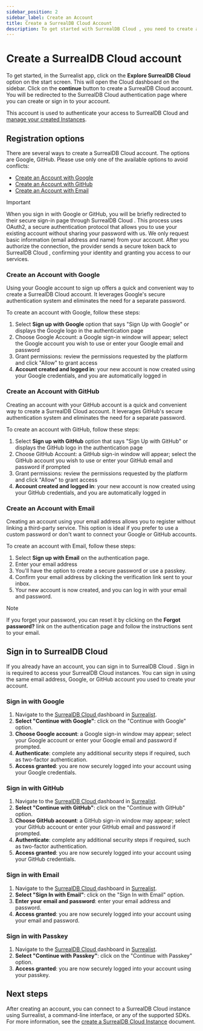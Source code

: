 ```yaml
---
sidebar_position: 2
sidebar_label: Create an Account
title: Create a SurrealDB Cloud Account 
description: To get started with SurrealDB Cloud , you need to create an account. You can use your email address, a passkey, Google, or GitHub to create an account.
---
```



# Create a SurrealDB Cloud account

To get started, in the Surrealist app, click on the **Explore SurrealDB Cloud** option on the start screen. This will open the Cloud dashboard on the sidebar. Click on the **continue** button to create a SurrealDB Cloud account. You will be redirected to the SurrealDB Cloud authentication page where you can create or sign in to your account.

This account is used to authenticate your access to SurrealDB Cloud and [manage your created Instances](/docs/cloud/getting-started/create-an-instance).



## Registration options

There are several ways to create a SurrealDB Cloud account. The options are Google, GitHub. Please use only one of the available options to avoid conflicts: 

- [Create an Account with Google](#create-an-account-with-google)
- [Create an Account with GitHub](#create-an-account-with-github)
- [Create an Account with Email](#create-an-account-with-email)

> [!IMPORTANT]
> When you sign in with Google or GitHub, you will be briefly redirected to their secure sign-in page through SurrealDB Cloud . This process uses OAuth2, a secure authentication protocol that allows you to use your existing account without sharing your password with us. We only request basic information (email address and name) from your account. After you authorize the connection, the provider sends a secure token back to SurrealDB Cloud , confirming your identity and granting you access to our services.

### Create an Account with Google

Using your Google account to sign up offers a quick and convenient way to create a SurrealDB Cloud account. It leverages Google's secure authentication system and eliminates the need for a separate password. 


To create an account with Google, follow these steps:

1. Select **Sign up with Google** option that says "Sign Up with Google" or displays the Google logo in the authentication page
2. Choose Google Account: a Google sign-in window will appear; select the Google account you wish to use or enter your Google email and password
3. Grant permissions: review the permissions requested by the platform and click "Allow" to grant access
4. **Account created and logged in**: your new account is now created using your Google credentials, and you are automatically logged in

### Create an Account with GitHub

Creating an account with your GitHub account is a quick and convenient way to create a SurrealDB Cloud account. It leverages GitHub's secure authentication system and eliminates the need for a separate password. 

To create an account with GitHub, follow these steps:

1. Select **Sign up with GitHub** option that says "Sign Up with GitHub" or displays the GitHub logo in the authentication page
2. Choose GitHub Account: a GitHub sign-in window will appear; select the GitHub account you wish to use or enter your GitHub email and password if prompted
3. Grant permissions: review the permissions requested by the platform and click "Allow" to grant access
4. **Account created and logged in**: your new account is now created using your GitHub credentials, and you are automatically logged in

### Create an Account with Email

Creating an account using your email address allows you to register without linking a third-party service. This option is ideal if you prefer to use a custom password or don't want to connect your Google or GitHub accounts.

To create an account with Email, follow these steps:

1. Select **Sign up with Email** on the authentication page.
2. Enter your email address 
3. You'll have the option to create a secure password or use a passkey.
4. Confirm your email address by clicking the verification link sent to your inbox.
5. Your new account is now created, and you can log in with your email and password.

> [!NOTE]
> If you forget your password, you can reset it by clicking on the **Forgot password?** link on the authentication page and follow the instructions sent to your email.

## Sign in to SurrealDB Cloud 

If you already have an account, you can sign in to SurrealDB Cloud . Sign in is required to access your SurrealDB Cloud instances. You can sign in using the same email address, Google, or GitHub account you used to create your account. 

### Sign in with Google

1. Navigate to the [SurrealDB Cloud ](https://app.surrealdb.com/cloud) dashboard in [Surrealist](https://app.surrealdb.com).
2. **Select "Continue with Google"**: click on the "Continue with Google" option.
3. **Choose Google account**: a Google sign-in window may appear; select your Google account or enter your Google email and password if prompted.
4. **Authenticate**: complete any additional security steps if required, such as two-factor authentication.
5. **Access granted**: you are now securely logged into your account using your Google credentials.

### Sign in with GitHub

1. Navigate to the [SurrealDB Cloud ](https://app.surrealdb.com/cloud) dashboard in [Surrealist](https://app.surrealdb.com).
2. **Select "Continue with GitHub"**: click on the "Continue with GitHub" option.
3. **Choose GitHub account**: a GitHub sign-in window may appear; select your GitHub account or enter your GitHub email and password if prompted.
4. **Authenticate**: complete any additional security steps if required, such as two-factor authentication.
5. **Access granted**: you are now securely logged into your account using your GitHub credentials.

### Sign in with Email

1. Navigate to the [SurrealDB Cloud ](https://app.surrealdb.com/cloud) dashboard in [Surrealist](https://app.surrealdb.com).
2. **Select "Sign In with Email"**: click on the "Sign In with Email" option.
3. **Enter your email and password**: enter your email address and password.
4. **Access granted**: you are now securely logged into your account using your email and password.

### Sign in with Passkey

1. Navigate to the [SurrealDB Cloud ](https://app.surrealdb.com/cloud) dashboard in [Surrealist](https://app.surrealdb.com).
2. **Select "Continue with Passkey"**: click on the "Continue with Passkey" option.
3. **Access granted**: you are now securely logged into your account using your passkey.

## Next steps

After creating an account, you can connect to a SurrealDB Cloud instance using Surrealist, a command-line interface, or any of the supported SDKs. For more information, see the [create a SurrealDB Cloud Instance](/docs/cloud/getting-started/create-an-instance) document.